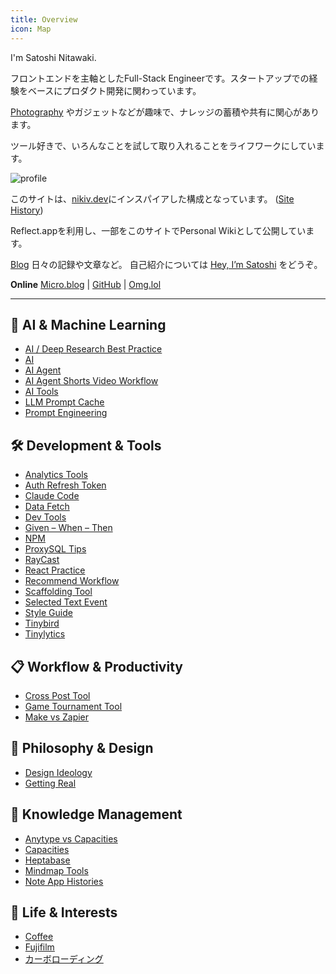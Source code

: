 ```yaml
---
title: Overview
icon: Map
---
```


I'm Satoshi Nitawaki.

フロントエンドを主軸としたFull-Stack Engineerです。スタートアップでの経験をベースにプロダクト開発に関わっています。

[Photography](/photography) やガジェットなどが趣味で、ナレッジの蓄積や共有に関心があります。

ツール好きで、いろんなことを試して取り入れることをライフワークにしています。

<img
    src="https://raw.githubusercontent.com/nitaking/media/main/wiki.nitaking.dev/profile.png" alt="profile"
    width={600}
/>

このサイトは、[nikiv.dev](https://nikiv.dev/)にインスパイアした構成となっています。 ([Site History](/site-history))

Reflect.appを利用し、一部をこのサイトでPersonal Wikiとして公開しています。


[Blog](https://www.nitaking.dev)
日々の記録や文章など。 自己紹介については [Hey, I’m Satoshi](https://www.nitaking.dev/about/) をどうぞ。

**Online**
[Micro.blog](https://nitaking.micro.blog/) | [GitHub](https://github.com/nitaking) | [Omg.lol](https://nitaking.omg.lol/)

---

## 🤖 AI & Machine Learning

- [AI / Deep Research Best Practice](https://reflect.site/g/nitaking/deep-research-best-practice/de6235ee33524bf490079a3931a6d9ab)
- [AI](https://reflect.site/g/nitaking/ai/7e491c701c30496b8720dd6150d3df92)
- [AI Agent](https://reflect.site/g/nitaking/ai-agent/936c600ddbfa493faa6c887ec7046543)
- [AI Agent Shorts Video Workflow](https://reflect.site/g/nitaking/ai-agent-shorts-video-workflow/66d1c834758644829cca438ede463a36)
- [AI Tools](https://reflect.site/g/nitaking/ai-tools/9637dba449b3406ba52c654b70dc71cb)
- [LLM Prompt Cache](https://reflect.site/g/nitaking/llm-prompt-cache/44d57d234c9d453ca94a2f7ebc56abd2)
- [Prompt Engineering](https://reflect.site/g/nitaking/prompt-engineering/ebd0d3f6e774442eb9a383dcc80b7a02)

## 🛠️ Development & Tools

- [Analytics Tools](https://reflect.site/g/nitaking/analytics-tools/86ca1ecc0a5e464cad2e8e21a94c5a0b)
- [Auth Refresh Token](https://reflect.site/g/nitaking/auth-reflesh-token/ce117ce2ec9e45d8aa60feac77d16c43)
- [Claude Code](https://reflect.site/g/nitaking/claude-code/4c490436ef084a82831f82d8cd608f30)
- [Data Fetch](https://reflect.site/g/nitaking/data-fetch/f4228035fa634b62957c9f2de0ef8d51)
- [Dev Tools](https://reflect.site/g/nitaking/dev-tools/e03ecc61a29d4dd69ac4333024a935bc)
- [Given – When – Then](https://reflect.site/g/nitaking/given--when--then/133e16f1881a45ecb78f096b27f68b0e)
- [NPM](https://reflect.site/g/nitaking/npm/7faa398e7db74856a8ce9b405ae719d7)
- [ProxySQL Tips](https://reflect.site/g/nitaking/tips-proxysql/0e5fd7dd3a5b4c24b279fabc18a0f3ac)
- [RayCast](https://reflect.site/g/nitaking/raycast/md-raycast)
- [React Practice](https://reflect.site/g/nitaking/react-practice/d1b843f4ac104a25b84b16d4c2d486a7)
- [Recommend Workflow](https://reflect.site/g/nitaking/recommend-workflow/d2ce30a1e3a246119f8a4dd99db7f824)
- [Scaffolding Tool](https://reflect.site/g/nitaking/scaffolding-tool/850ac2f18f6442ac82534952fcdab4e0)
- [Selected Text Event](https://reflect.site/g/nitaking/selected-text-event/d3997d11670f493580d98b3eb2088d9b)
- [Style Guide](https://reflect.site/g/nitaking/style-guide/6eb382d433d74842baafdb27f1c3ca02)
- [Tinybird](https://reflect.site/g/nitaking/tinybird/md-tinybird)
- [Tinylytics](https://reflect.site/g/nitaking/tinylytics/tinylytics)

## 📋 Workflow & Productivity

- [Cross Post Tool](https://reflect.site/g/nitaking/crosspost-tool/ed40c8741f614bdeb878655415abbbb8)
- [Game Tournament Tool](https://reflect.site/g/nitaking/game-tool/c5763d2cbb574751a49765f38deadb85)
- [Make vs Zapier](https://reflect.site/g/nitaking/make-vs-zapier/647506b2db3744f3b9b6e2f90308707b)

## 💭 Philosophy & Design

- [Design Ideology](https://reflect.site/g/nitaking/design-ideology/0780c19b79ca4057b46d8c30833f9d51)
- [Getting Real](https://reflect.site/g/nitaking/getting-real/md-getting-real)

## 🧠 Knowledge Management

- [Anytype vs Capacities](https://reflect.site/g/nitaking/anytype-vs-capacities/cb8d19a114074ba6b523606d1cc3f443)
- [Capacities](https://reflect.site/g/nitaking/capacities/capacities)
- [Heptabase](https://reflect.site/g/nitaking/heptabase/md-heptabase)
- [Mindmap Tools](https://reflect.site/g/nitaking/mindmap-tools/3c1d3a1a9f7e4052ac2e63000779f3fa)
- [Note App Histories](https://reflect.site/g/nitaking/note-app-histories/b6c9a1d626c445dcaca327c927006dcd)

## 🌱 Life & Interests

- [Coffee](https://reflect.site/g/nitaking/coffee/f6774e6e94b9433da4d0f26a16fc3292)
- [Fujifilm](https://reflect.site/g/nitaking/fujifilm/fujifilm)
- [カーボローディング](https://reflect.site/g/nitaking//7604687d5f134441837d9626795da7fa)
